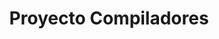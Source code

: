 ---
title: "Proyecto Compiladores"
description: "Este proyecto es una implementación de un compilador simple, que traduce un lenguaje de programación personalizado a código de máquina."
url: "https://github.com/SergioGaray13/compiladores"
techStack: ["C", "Lex", "Yacc", "Bison"]
tags: ["Compiladores", "Desarrollo", "Lenguajes de programación", "Educativo"]
image: "/images/ccchaos2.svg"
slug: "comp"
---